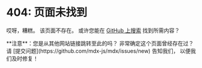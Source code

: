

# 404: 页面未找到

哎呀，糟糕。
该页面不存在。
或许您能在 [GitHub 上搜索][search] 找到所需内容？

<Note type="info">
  **注意**：您是从其他网站链接跳转至此的吗？
  非常确定这个页面曾经存在过？
  请 [提交问题](https://github.com/mdx-js/mdx/issues/new) 告知我们，
  以便我们及时修复！
</Note>

[search]: https://github.com/mdx-js/mdx/search